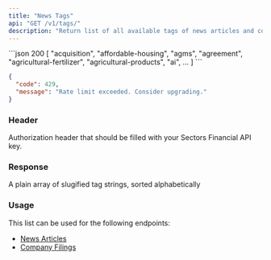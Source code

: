 ```yaml
---
title: "News Tags"
api: "GET /v1/tags/"
description: "Return list of all available tags of news articles and company fillings."
---
```


<ResponseExample>
```json 200
[
    "acquisition",
    "affordable-housing",
    "agms",
    "agreement",
    "agricultural-fertilizer",
    "agricultural-products",
    "ai",
  ...
]
```

```json 429
{
  "code": 429,
  "message": "Rate limit exceeded. Consider upgrading."
}
```

</ResponseExample>

### Header

<ParamField header="Authorization" type="string" required>
  Authorization header that should be filled with your Sectors Financial API
  key.
</ParamField>

### Response

<ResponseField name="payload" type="string[]">
  A plain array of slugified tag strings, sorted alphabetically
</ResponseField>

### Usage

This list can be used for the following endpoints:

- [News Articles](../news/news)
- [Company Filings](../news/filings)
